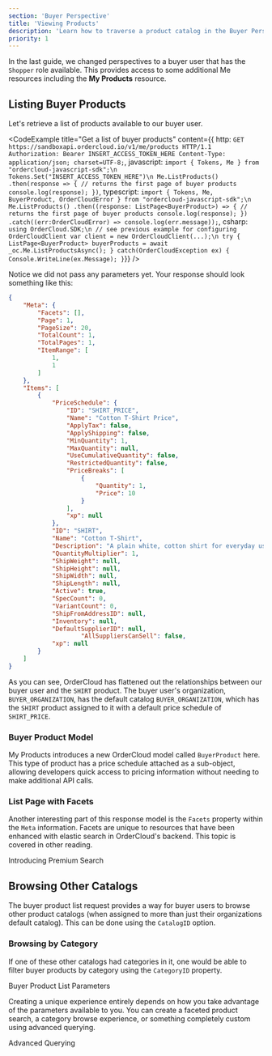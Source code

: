 ```yaml
---
section: 'Buyer Perspective'
title: 'Viewing Products'
description: 'Learn how to traverse a product catalog in the Buyer Perspective and explore the features at your disposal for creating a unique shopping experience.'
priority: 1
---
```


In the last guide, we changed perspectives to a buyer user that has the `Shopper` role available. This provides access to some additional Me resources including the **My Products** resource.

## Listing Buyer Products
Let's retrieve a list of products available to our buyer user.

<CodeExample
  title="Get a list of buyer products"
  content={{
    http: `GET https://sandboxapi.ordercloud.io/v1/me/products HTTP/1.1
Authorization: Bearer INSERT_ACCESS_TOKEN_HERE
Content-Type: application/json; charset=UTF-8;`,
javascript: `import { Tokens, Me } from "ordercloud-javascript-sdk";\n
Tokens.Set("INSERT_ACCESS_TOKEN_HERE")\n
Me.ListProducts()
  .then(response => {
      // returns the first page of buyer products
      console.log(response);
  })`,
typescript: `import { Tokens, Me, BuyerProduct, OrderCloudError } from "ordercloud-javascript-sdk";\n
Me.ListProducts()
  .then((response: ListPage<BuyerProduct>) => {
      // returns the first page of buyer products
      console.log(response);
  })
  .catch((err:OrderCloudError) => console.log(err.message));`,
csharp: `using OrderCloud.SDK;\n
// see previous example for configuring OrderCloudClient
var client = new OrderCloudClient(...);\n
try
{
	ListPage<BuyerProduct> buyerProducts = await _oc.Me.ListProductsAsync();
} catch(OrderCloudException ex)
{
	Console.WriteLine(ex.Message);
}`}}
/>

Notice we did not pass any parameters yet. Your response should look something like this:

```json
{
	"Meta": {
		"Facets": [],
		"Page": 1,
		"PageSize": 20,
		"TotalCount": 1,
		"TotalPages": 1,
		"ItemRange": [
			1,
			1
		]
	},
	"Items": [
		{
			"PriceSchedule": {
				"ID": "SHIRT_PRICE",
				"Name": "Cotton T-Shirt Price",
				"ApplyTax": false,
				"ApplyShipping": false,
				"MinQuantity": 1,
				"MaxQuantity": null,
				"UseCumulativeQuantity": false,
				"RestrictedQuantity": false,
				"PriceBreaks": [
					{
						"Quantity": 1,
						"Price": 10
					}
				],
				"xp": null
			},
			"ID": "SHIRT",
			"Name": "Cotton T-Shirt",
			"Description": "A plain white, cotton shirt for everyday use.",
			"QuantityMultiplier": 1,
			"ShipWeight": null,
			"ShipHeight": null,
			"ShipWidth": null,
			"ShipLength": null,
			"Active": true,
			"SpecCount": 0,
			"VariantCount": 0,
			"ShipFromAddressID": null,
			"Inventory": null,
			"DefaultSupplierID": null,
	                "AllSuppliersCanSell": false,
			"xp": null
		}
	]
}
```

As you can see, OrderCloud has flattened out the relationships between our buyer user and the `SHIRT` product. The buyer user's organization, `BUYER_ORGANIZATION`, has the default catalog `BUYER_ORGANIZATION`, which has the `SHIRT` product assigned to it with a default price schedule of `SHIRT_PRICE`.

### Buyer Product Model
My Products introduces a new OrderCloud model called `BuyerProduct` here. This type of product has a price schedule attached as a sub-object, allowing developers quick access to pricing information without needing to make additional API calls.

### List Page with Facets
Another interesting part of this response model is the `Facets` property within the `Meta` information. Facets are unique to resources that have been enhanced with elastic search in OrderCloud's backend. This topic is covered in other reading.

<ContentLink to="/knowledge-base/introducing-premium-search" 
subtitle="Further Reading">Introducing Premium Search</ContentLink>

## Browsing Other Catalogs
The buyer product list request provides a way for buyer users to browse other product catalogs (when assigned to more than just their organizations default catalog). This can be done using the `CatalogID` option.

### Browsing by Category
If one of these other catalogs had categories in it, one would be able to filter buyer products by category using the `CategoryID` property.

<ContentLink to="/api-reference/me-and-my-stuff/my-products/list-products#parameters" type="bookmark" subtitle="API Reference">Buyer Product List Parameters</ContentLink>

Creating a unique experience entirely depends on how you take advantage of the parameters available to you. You can create a faceted product search, a category browse experience, or something completely custom using advanced querying.

<ContentLink to="/knowledge-base/advanced-querying" subtitle="Further Reading">Advanced Querying</ContentLink>
